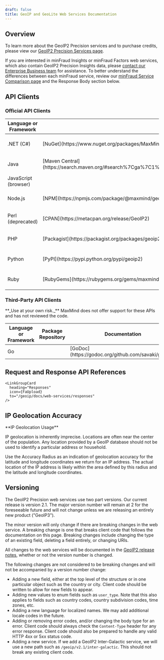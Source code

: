 ```yaml
---
draft: false
title: GeoIP and GeoLite Web Services Documentation
---
```



## Overview

To learn more about the GeoIP2 Precision services and to purchase credits,
please view our [GeoIP2 Precision Services
page](https://www.maxmind.com/en/geoip2-precision-services).

If you are interested in minFraud Insights or minFraud Factors web
services, which also contain GeoIP2 Precision Insights data, please
[contact our Enterprise Business
team](https://www.maxmind.com/en/sales-contact?comments=I+am+interested+in+minFraud+Factors.&interested_in=minfraud)
for assistance. To better understand the differences between each
minFraud service, review our [minFraud Service Comparison
page](https://www.maxmind.com/en/solutions/minfraud-services#compare-features)
and the Response Body section below.

## API Clients

### Official API Clients

<table>
  <thead>
    <tr>
      <th>Language or Framework</th>
      <th>Package Repository</th>
      <th>Documentation</th>
      <th>Version Control</th>
    </tr>
  </thead>
  <tbody>
    <tr>
      <td>.NET (C#)</td>
      <td>[NuGet](https://www.nuget.org/packages/MaxMind.GeoIP2/)</td>
      <td>[GitHub Pages](https://maxmind.github.io/GeoIP2-dotnet/)</td>
      <td>[Github](https://github.com/maxmind/GeoIP2-dotnet) </td>
    </tr>
    <tr>
      <td>Java</td>
      <td>[Maven Central](https://search.maven.org/#search%7Cga%7C1%7Cg%3A%22com.maxmind.geoip2%22%20AND%20a%3A%22geoip2%22)</td>
      <td>[GitHub Pages](https://maxmind.github.io/GeoIP2-java/)</td>
      <td>[Github](https://github.com/maxmind/GeoIP2-java)</td>
    </tr>
    <tr>
      <td>JavaScript (browser)</td>
      <td></td>
      <td>[API Docs](/geoip/geolocate-an-ip/client-side-javascript)</td>
      <td></td>
    </tr>
    <tr>
      <td>Node.js </td>
      <td>[NPM](https://npmjs.com/package/@maxmind/geoip2-node) </td>
      <td>[GitHub Pages](https://maxmind.github.io/GeoIP2-node/)</td>
      <td>[GitHub](https://github.com/maxmind/GeoIP2-node)</td>
    </tr>
    <tr>
      <td>Perl (deprecated)</td>
      <td>[CPAN](https://metacpan.org/release/GeoIP2)</td>
      <td>[MetaCPAN](https://metacpan.org/release/GeoIP2)</td>
      <td>[GitHub](https://github.com/maxmind/GeoIP2-perl)</td>
    </tr>
    <tr>
      <td>PHP</td>
      <td>[Packagist](https://packagist.org/packages/geoip2/geoip2)</td>
      <td>[GitHub Pages](https://maxmind.github.io/GeoIP2-php/)</td>
      <td>[GitHub](https://github.com/maxmind/GeoIP2-php)</td>
    </tr>
    <tr>
      <td>Python</td>
      <td>[PyPI](https://pypi.python.org/pypi/geoip2)</td>
      <td>[Read the Docs](https://geoip2.readthedocs.org/en/latest/)</td>
      <td>[GitHub](https://github.com/maxmind/GeoIP2-python)</td>
    </tr>
    <tr>
      <td>Ruby</td>
      <td>[RubyGems](https://rubygems.org/gems/maxmind-geoip2)</td>
      <td>[RubyDoc](https://www.rubydoc.info/gems/maxmind-geoip2)</td>
      <td>[GitHub](https://github.com/maxmind/GeoIP2-ruby)</td>
    </tr>
  </tbody>
</table>

### Third-Party API Clients

<Alert type="warning">
  **_Use at your own risk._** MaxMind does not offer support for these APIs and
  has not reviewed the code.
</Alert>

<table>
  <thead>
    <tr>
      <th>Language or Framework</th>
      <th>Package Repository</th>
      <th>Documentation</th>
      <th>Version Control</th>
    </tr>
  </thead>
  <tbody>
    <tr>
      <td>Go</td>
      <td></td>
      <td>[GoDoc](https://godoc.org/github.com/savaki/geoip2)</td>
      <td>[GitHub](https://github.com/savaki/geoip2)</td>
    </tr>
  </tbody>
</table>


## Request and Response API References

<LinkGroupContainer heading="References">
  <LinkGroup>
    <LinkGroupCard
      heading="Requests"
      icon={FaDownload}
      to="/geoip/docs/web-services/requests"
    />

    <LinkGroupCard
      heading="Responses"
      icon={FaUpload}
      to="/geoip/docs/web-services/responses"
    />
  </LinkGroup>
</LinkGroupContainer>

## IP Geolocation Accuracy
<Alert type="warning">
  **IP Geolocation Usage**

  IP geolocation is inherently imprecise. Locations are often near the center of
  the population. Any location provided by a GeoIP database should not be used
  to identify a particular address or household.
</Alert>

Use the Accuracy Radius as an indication of geolocation accuracy for the
latitude and longitude coordinates we return for an IP address. The actual
location of the IP address is likely within the area defined by this radius and
the latitude and longitude coordinates.

## Versioning
The GeoIP2 Precision web services use two part versions. Our current release is
version 2.1. The major version number will remain at 2 for the foreseeable
future and will not change unless we are releasing an entirely new product
("GeoIP3").

The minor version will only change if there are breaking changes in the web
service. A breaking change is one that breaks client code that follows the
documentation on this page. Breaking changes include changing the type of an
existing field, deleting a field entirely, or changing URIs.

All changes to the web services will be documented in the
[GeoIP2 release notes](/geoip/release-notes), whether or not the version number
is changed.

The following changes are not considered to be breaking changes and will not be
accompanied by a version number change:

* Adding a new field, either at the top level of the structure or in one
particular object such as the country or city. Client code should be written to
allow for new fields to appear.
* Adding new values to enum fields such as `user_type`. Note that this also
applies to fields such as country codes, country subdivision codes, time zones,
etc.
* Adding a new language for localized names. We may add additional locale codes
in the future.
* Adding or removing error codes, and/or changing the body type for an error.
Client code should always check the `Content-Type` header for any error
response. Client code should also be prepared to handle any valid HTTP 4xx or
5xx status code.
* Adding a new service. If we add a GeoIP2 Inter-Galactic service, we will use a
new path such as `/geoip/v2.1/inter-galactic`. This should not break any
existing client code.
